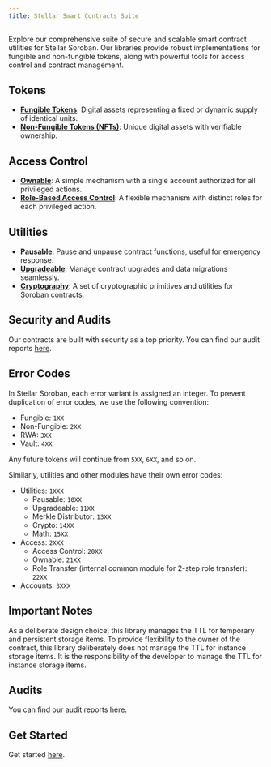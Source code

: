 ```yaml
---
title: Stellar Smart Contracts Suite
---
```


Explore our comprehensive suite of secure and scalable smart contract utilities for Stellar Soroban. Our libraries provide robust implementations for fungible and non-fungible tokens, along with powerful tools for access control and contract management.

## Tokens

*   **[Fungible Tokens](/stellar-contracts/tokens/fungible/fungible)**: Digital assets representing a fixed or dynamic supply of identical units.
*   **[Non-Fungible Tokens (NFTs)](/stellar-contracts/tokens/non-fungible/non-fungible)**: Unique digital assets with verifiable ownership.

## Access Control

*   **[Ownable](/stellar-contracts/access/ownable)**: A simple mechanism with a single account authorized for all privileged actions.
*   **[Role-Based Access Control](/stellar-contracts/access/access-control)**: A flexible mechanism with distinct roles for each privileged action.

## Utilities

*   **[Pausable](/stellar-contracts/utils/pausable)**: Pause and unpause contract functions, useful for emergency response.
*   **[Upgradeable](/stellar-contracts/utils/upgradeable)**: Manage contract upgrades and data migrations seamlessly.
*   **[Cryptography](/stellar-contracts/utils/crypto)**: A set of cryptographic primitives and utilities for Soroban contracts.

## Security and Audits

Our contracts are built with security as a top priority. You can find our audit reports [here](https://github.com/OpenZeppelin/stellar-contracts/tree/main/audits).

## Error Codes
In Stellar Soroban, each error variant is assigned an integer. To prevent duplication of error codes,
we use the following convention:

* Fungible: `1XX`
* Non-Fungible: `2XX`
* RWA: `3XX`
* Vault: `4XX`

Any future tokens will continue from `5XX`, `6XX`, and so on.

Similarly, utilities and other modules have their own error codes:

* Utilities: `1XXX`
  * Pausable: `10XX`
  * Upgradeable: `11XX`
  * Merkle Distributor: `13XX`
  * Crypto: `14XX`
  * Math: `15XX`
* Access: `2XXX`
  * Access Control: `20XX`
  * Ownable: `21XX`
  * Role Transfer (internal common module for 2-step role transfer): `22XX`
* Accounts: `3XXX`

## Important Notes
As a deliberate design choice, this library manages the TTL for temporary and persistent storage items.
To provide flexibility to the owner of the contract, this library deliberately does not manage the TTL for instance storage items.
It is the responsibility of the developer to manage the TTL for instance storage items.

## Audits
You can find our audit reports [here](https://github.com/OpenZeppelin/stellar-contracts/tree/main/audits).

## Get Started
Get started [here](/stellar-contracts/get-started).
